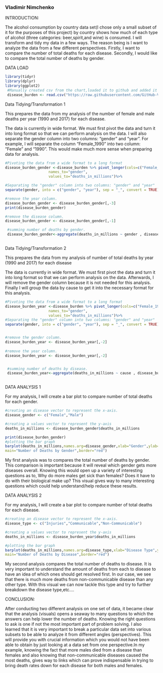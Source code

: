 ### Vladimir Nimchenko

INTRODUCTION:

The alcohol consumption by country data set(I chose only a small subset of it for the purposes of this project) by country shows how much of each type of alcohol (three categories: beer,spirit,and wine) is consumed.  I will transform and tidy my data in a few ways. The reason being is I want to analyze the data from a few different perspectives. Firstly, I want to compare the number of total deaths for each disease. Secondly, I would like to compare the total number of deaths by gender.
 
DATA LOAD

```{r}
library(tidyr)
library(dplyr)
library(ggplot2)
 #Manually created csv from the chart,loaded it to github and added it to an object called: "disease_burden"
 disease_burden <- read.csv("https://raw.githubusercontent.com/GitHub-Vlad/Data-Science-Projects/main/Data%20Tidying%20and%20Transformation%20Project/Global%20Burden%20of%20Disease.csv",header = TRUE)
```


Data Tidying/Transformation 1

This prepares the data from my analysis of the number of female and male deaths per year (1990 and 2017) for each disease.



The data is currently in wide format. We must first pivot the data and turn it into long format so that we can perform analysis on the data. I will also separate the gender column into two columns: "gender" and "year". For example, I will separate the column "Female_1990" into two column: "Female" and "1990". This would make much more sense when preparing data for analysis.

```{r}

#Pivoting the data from a wide format to a long format
disease_burden_gender <-disease_burden %>% pivot_longer(cols=c("Female_1990","Female_2017","Male_1990","Male_2017"),
                    names_to="gender",
                    values_to="deaths_in_millions")%>%

#Separating the "gender" column into two columns: "gender" and "year"  
separate(gender, into = c("gender", "year"), sep = "_", convert = TRUE) 

#remove the year column.
disease_burden_gender <- disease_burden_gender[,-3]
print(disease_burden_gender)

#remove the disease column.
disease_burden_gender <- disease_burden_gender[,-1]

 #summing number of deaths by gender. 
 disease_burden_gender<-aggregate(deaths_in_millions ~ gender , disease_burden_gender, sum)
 


```




Data Tidying/Transformation 2

This prepares the data from my analysis of number of total deaths  by year (1990 and 2017) for each disease



The data is currently in wide format. We must first pivot the data and turn it into long format so that we can perform analysis on the data. Afterwards, I will remove the gender column because it is not needed for this analysis. Finally I will group the data by cause to get it into the necessary format for this analysis.

```{r}

#Pivoting the data from a wide format to a long format
disease_burden_year <-disease_burden %>% pivot_longer(cols=c("Female_1990","Female_2017","Male_1990","Male_2017"),
                    names_to="gender",
                    values_to="deaths_in_millions")%>%
#Separating the "gender" column into two columns: "gender" and "year"  
separate(gender, into = c("gender", "year"), sep = "_", convert = TRUE) 


#remove the gender column.
disease_burden_year <- disease_burden_year[,-2]
  
#remove the year column.
disease_burden_year <- disease_burden_year[,-2]


 #summing number of deaths by disease. 
 disease_burden_year<-aggregate(deaths_in_millions ~ cause , disease_burden_year, sum)
 
```

DATA ANALYSIS 1

For my analysis, I will create a  bar plot to compare number of total deaths for each gender.

```{r}

#creating an disease vector to represent the x-axis.
disease_gender <- c("Female","Male")

#creating a values vector to represent the y-axis
deaths_in_millions <- disease_burden_gender$deaths_in_millions

print(disease_burden_gender)
#plotting the bar graph
barplot(deaths_in_millions,names.arg=disease_gender,xlab="Gender",ylab="Death in Millions",col="blue",
main="Number of Deaths by Gender",border="red")
```

My first analysis was to compares the total number of deaths by gender. This comparison is important because it will reveal which gender gets more diseases overall. Knowing this would open up a variety of interesting questions as to, Why do more males get sick than females? Does it have to do with their biological make up? This visual gives way to many interesting questions which could help understand/help reduce these results.



DATA ANALYSIS 2

For my analysis, I will create a  bar plot to compare number of total deaths for each disease.

```{r}

#creating an disease vector to represent the x-axis.
disease_type <- c("Injuries","Communicable","Non-Communicable")

#creating a values vector to represent the y-axis
deaths_in_millions <- disease_burden_year$deaths_in_millions

#plotting the bar graph
barplot(deaths_in_millions,names.arg=disease_type,xlab="Disease Type",ylab="Death in Millions",col="blue",
main="Number of Deaths by Disease",border="red")
```
 
My second analysis compares the total number of deaths to disease. It is very important to understand the amount of deaths from each to disease to have an idea of which ones should get resolved first. In our case, we see that there is much more deaths from non-communicable disease than any other type. With this visual we can now tackle this type and try to further breakdown the disease type,etc.... 


CONCLUSION:

After conducting two different analysis on one set of data, it became clear that the analysis (visuals) opens a seaway to many questions to which the answers can help lower the number of deaths. Knowing the right questions to ask is one if not the most important part of problem solving. I also learned that it is very important to break a particular data set into various subsets to be able to analyze it from different angles (perspectives). This will provide you with  crucial information which you would not have been able to obtain by just looking at a data set from one perspective.In my example, knowing the fact that more males died from a disease than females and also knowing that non-communicable diseases caused the most deaths, gives way to links which can prove indispensable in trying to bring death rates down for each disease for both males and females.

